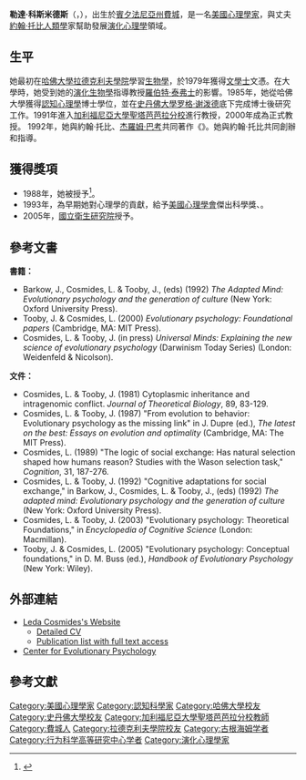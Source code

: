 {{Infobox person
| name = 勒達·科斯米德斯
| image =
| birth_date = {{Birth date and age|1957|05|09}}
| known_for = [[演化心理學|演化心理學]]
}}
'''勒達·科斯米德斯'''（{{lang-en|Leda Cosmides}}，{{bd|1957年|5月9日}}），出生於[[賓夕法尼亞州|賓夕法尼亞州]][[費城|費城]]，是一名[[美國|美國]][[心理學家|心理學家]]，與丈夫[[約翰·托比|約翰·托比]][[人類學|人類學]]家幫助發展[[演化心理學|演化心理學]]領域。

==生平==
她最初在[[哈佛大學|哈佛大學]][[拉德克利夫學院|拉德克利夫學院]]學習[[生物學|生物學]]，於1979年獲得[[文學士|文學士]]文憑。在大學時，她受到她的[[演化生物學|演化生物學]]指導教授[[羅伯特·泰弗士|羅伯特·泰弗士]]的影響。1985年，她從哈佛大學獲得[[認知心理學|認知心理學]]博士學位，並在[[史丹佛大學|史丹佛大學]][[罗格·谢泼德|罗格·谢泼德]]底下完成博士後研究工作。1991年進入[[加利福尼亞大學聖塔芭芭拉分校|加利福尼亞大學聖塔芭芭拉分校]]進行教授，2000年成為正式教授。
1992年，她與約翰·托比、[[杰羅姆·巴考|杰羅姆·巴考]]共同著作《{{link-en|適應的心靈|The Adapted Mind|適應的心靈}}》。她與約翰·托比共同創辦和指導{{link-en|演化心理學中心|Center for Evolutionary Psychology|演化心理學中心}}。

== 獲得獎項 ==
*1988年，她被授予{{link-en|美國科學促進會行為科學研究獎|AAAS Prize for Behavioral Science Research|美國科學促進會行為科學研究獎}}<ref>{{Cite web |url=http://archives.aaas.org/awards.php?a_id=24 |title=History & Archives:  AAAS Prize for Behavioral Science Research |access-date=2016-11-22 |archive-date=2020-08-01 |archive-url=https://web.archive.org/web/20200801055645/http://archives.aaas.org/awards.php?a_id=24 |dead-url=no }}</ref>。
*1993年，為早期她對心理學的貢獻，給予[[美國心理學會|美國心理學會]]傑出科學獎、{{link-en|古根漢獎學金|Guggenheim Fellowship|古根漢獎學金}}。
*2005年，[[國家衛生研究院_(美國)|國立衛生研究院]]授予{{link-en|國立衛生研究院院長先驅獎|National Institutes of Health Director's Pioneer Award|國立衛生研究院院長先驅獎}}。

== 參考文書 ==
'''書籍：'''
*Barkow, J., Cosmides, L. & Tooby, J., (eds) (1992) ''The Adapted Mind: Evolutionary psychology and the generation of culture'' (New York: Oxford University Press).
*Tooby, J. & Cosmides, L. (2000) ''Evolutionary psychology: Foundational papers'' (Cambridge, MA: MIT Press).
*Cosmides, L. & Tooby, J. (in press) ''Universal Minds: Explaining the new science of evolutionary psychology'' (Darwinism Today Series) (London: Weidenfeld & Nicolson).

'''文件：'''
*Cosmides, L. & Tooby, J. (1981) Cytoplasmic inheritance and intragenomic conflict. ''Journal of Theoretical Biology'', 89, 83-129.
*Cosmides, L. & Tooby, J. (1987) "From evolution to behavior: Evolutionary psychology as the missing link" in J. Dupre (ed.), ''The latest on the best: Essays on evolution and optimality'' (Cambridge, MA: The MIT Press).
*Cosmides, L. (1989) "The logic of social exchange: Has natural selection shaped how humans reason? Studies with the Wason selection task," ''Cognition'', 31, 187-276.
*Cosmides, L. & Tooby, J. (1992) "Cognitive adaptations for social exchange," in Barkow, J., Cosmides, L. & Tooby, J., (eds) (1992) ''The adapted mind: Evolutionary psychology and the generation of culture'' (New York: Oxford University Press).
*Cosmides, L. & Tooby, J. (2003) "Evolutionary psychology: Theoretical Foundations," in ''Encyclopedia of Cognitive Science'' (London: Macmillan).
*Tooby, J. & Cosmides, L. (2005) "Evolutionary psychology: Conceptual foundations," in D. M. Buss (ed.), ''Handbook of Evolutionary Psychology'' (New York: Wiley).

== 外部連結 ==
{{Wikiquote}}
*[https://www.psych.ucsb.edu/people/faculty/cosmides Leda Cosmides's Website] {{Wayback|url=https://www.psych.ucsb.edu/people/faculty/cosmides |date=20190510215228 }}
**[https://web.archive.org/web/20080406092821/http://www.psych.ucsb.edu/research/cep/cv-lc05.pdf Detailed CV]
**[https://web.archive.org/web/20051216230203/http://www.psych.ucsb.edu/research/cep/publist.htm Publication list with full text access]
*[https://web.archive.org/web/20121020090254/http://www.psych.ucsb.edu/research/cep/ Center for Evolutionary Psychology]

== 參考文獻 ==
{{Reflist}}

{{Authority control}}
{{DEFAULTSORT:Cosmides, Leda}}
[[Category:美國心理學家|Category:美國心理學家]]
[[Category:認知科學家|Category:認知科學家]]
[[Category:哈佛大學校友|Category:哈佛大學校友]]
[[Category:史丹佛大學校友|Category:史丹佛大學校友]]
[[Category:加利福尼亞大學聖塔芭芭拉分校教師|Category:加利福尼亞大學聖塔芭芭拉分校教師]]
[[Category:費城人|Category:費城人]]
[[Category:拉德克利夫學院校友|Category:拉德克利夫學院校友]]
[[Category:古根海姆学者|Category:古根海姆学者]]
[[Category:行为科学高等研究中心学者|Category:行为科学高等研究中心学者]]
[[Category:演化心理學家|Category:演化心理學家]]